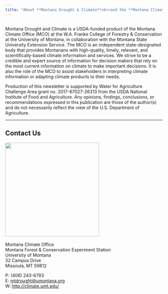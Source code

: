 ```yaml
---
title: "About **Montana Drought & Climate**<br>and the **Montana Climate Office**"
---
```


## {-}
Montana Drought and Climate is a USDA-funded product of the Montana Climate Office (MCO) at the W.A. Franke College of Forestry & Conservation at the University of Montana, in collaboration with the Montana State University Extension Service. The MCO is an independent state-designated body that provides Montanans with high-quality, timely, relevant, and scientifically-based climate information and services. We strive to be a credible and expert source of information for decision makers that rely on the most current information on climate to make important decisions. It is also the role of the MCO to assist stakeholders in interpreting climate information or adapting climate products to their needs.

Production of this newsletter is supported by Water for Agriculture Challenge Area grant no. 2017-67027-26313 from the USDA National Institute of Food and Agriculture. Any opinions, findings, conclusions, or recommendations expressed in this publication are those of the author(s) and do not necessarily reflect the view of the U.S. Department of Agriculture.

-----

## Contact Us {-}


![](./img/MCO_logo.svg){style="width:300px;"}
<br>
<br>
Montana Climate Office<br>
Montana Forest & Conservation Experiment Station<br>
University of Montana<br>
32 Campus Drive<br>
Missoula, MT 59812<br>

P: (406) 243-6793<br>
E: [mtdrought@umontana.org](mailto:mtdrought@umontana.org)<br>
W: [http://climate.umt.edu/](http://climate.umt.edu/)
